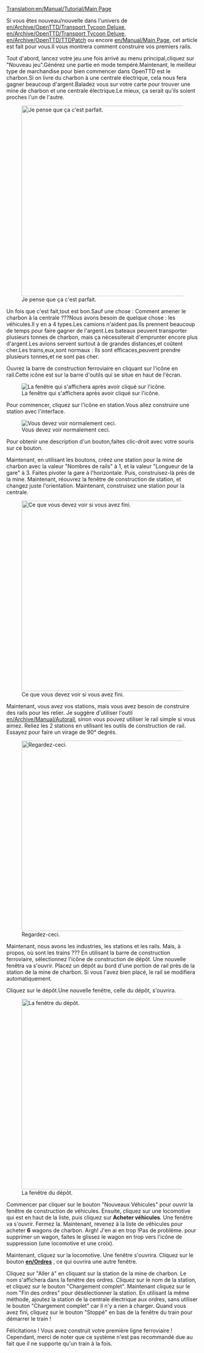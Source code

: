 [[Translation:en/Manual/Tutorial/Main Page]]

{{fr/Traduction|en/Manual/Tutorial/Main Page|75}}

Si vous êtes nouveau/nouvelle dans l'univers de [[en/Archive/OpenTTD/Transport Tycoon Deluxe]], [[en/Archive/OpenTTD/Transport Tycoon Deluxe]], [[en/Archive/OpenTTD/TTDPatch]] ou encore [[en/Manual/Main Page]], cet article est fait pour vous.Il vous montrera comment construire vos premiers rails.

Tout d'abord, lancez votre jeu.une fois arrivé au menu principal,cliquez sur "Nouveau jeu".Générez une partie en mode tempéré.Maintenant, le meilleur type de marchandise pour bien commencer dans OpenTTD est le charbon.Si on livre du charbon à une centrale électrique, cela nous fera gagner beaucoup d'argent.Baladez vous sur votre carte pour trouver une mine de charbon et une centrale électrique.Le mieux, ça serait qu'ils soient proches l'un de l'autre.

[[File:en/Manual/Tutorial/Tutorial1.png|thumb|500px|center|Je pense que ça c'est parfait.]]

Un fois que c'est fait,tout est bon.Sauf une chose : Comment amener le charbon à la centrale ???Nous avons besoin de quelque chose : les véhicules.Il y en a 4 types.Les camions n'aident pas.Ils prennent beaucoup de temps pour faire gagner de l'argent.Les bateaux peuvent transporter plusieurs tonnes de charbon, mais ça nécessiterait d'emprunter encore plus d'argent.Les avions servent surtout à de grandes distances,et coûtent cher.Les trains,eux,sont normaux : Ils sont efficaces,peuvent prendre plusieurs tonnes,et ne sont pas cher.

Ouvrez la barre de construction ferroviaire en cliquant sur l'icône en rail.Cette icône est sur la barre d'outils qui se situe en haut de l'écran.

[[File:en/Manual/Railroad Construction.png|center|La fenêtre qui s'affichera après avoir cliqué sur l'icône.]]

Pour commencer, cliquez sur l'icône en station.Vous allez construire une station avec l'interface.

[[File:en/Manual/Stationgui.png|center|frame|Vous devez voir normalement ceci.]]

Pour obtenir une description d'un bouton,faites clic-droit avec votre souris sur ce bouton.

Maintenant, en utilisant les boutons, créez une station pour la mine de charbon avec la valeur "Nombres de rails" à 1, et la valeur "Longueur de la gare" à 3. Faites pivoter la gare à l'horizontale. Puis, construisez-là près de la mine. Maintenant, réouvrez la fenêtre de construction de station, et changez juste l'orientation. Maintenant, construisez une station pour la centrale.

[[File:en/Manual/Tutorial/Tutorial2.png|thumb|500px|center|Ce que vous devez voir si vous avez fini.]]

Maintenant, vous avez vos stations, mais vous avez besoin de construire des rails pour les relier. Je suggère d'utiliser l'outil [[en/Archive/Manual/Autorail]], sinon vous pouvez utiliser le rail simple si vous aimez. Reliez les 2 stations en utilisant les outils de construction de rail. Essayez pour faire un virage de 90° degrés.

[[File:en/Manual/Tutorial/Tutorial3.png|thumb|500px|center|Regardez-ceci.]]

Maintenant, nous avons les industries, les stations et les rails. Mais, à propos, où sont les trains ??? En utilisant la barre de construction ferroviaire, sélectionnez l'icône de construction de dépôt. Une nouvelle fenêtra va s'ouvrir. Placez un dépôt au bord d'une portion de rail près de la station de la mine de charbon. Si vous l'avez bien placé, le rail se modifiera automatiquement.

Cliquez sur le dépôt.Une nouvelle fenêtre, celle du dépôt, s'ouvrira.

[[File:en/Manual/Tutorial/Tutorial4.png|thumb|500px|center|La fenêtre du dépôt.]]

Commencer par cliquer sur le bouton "Nouveaux Véhicules" pour ouvrir la fenêtre de construction de véhicules. Ensuite, cliquez sur une locomotive qui est en haut de la liste, puis cliquez sur '''Acheter véhicules'''. Une fenêtre va s'ouvrir. Fermez la. Maintenant, revenez à la liste de véhicules pour acheter '''6''' wagons de charbon. Argh! J'en ai en trop !Pas de problème. pour supprimer un wagon, faites le glissez le wagon en trop vers l'icône de suppression (une locomotive et une croix). 

Maintenant, cliquez sur la locomotive. Une fenêtre s'ouvrira. Cliquez sur le bouton '''[[en/Ordres]]''' , ce qui ouvrira une autre fenêtre.

Cliquez sur "Aller à" en cliquant sur la station de la mine de charbon. Le nom s'affichera dans la fenêtre des ordres. Cliquez sur le nom de la station, et cliquez sur le bouton "Chargement complet". Maintenant cliquez  sur le nom "Fin des ordres" pour désélectionner la station. En utilisant la même méthode, ajoutez la station de la centrale électrique aux ordres, sans utiliser le bouton "Chargement complet" car il n'y a rien à charger. Quand vous avez fini, cliquez sur le bouton "Stoppé" en bas de la fenêtre du train pour démarrer le train !

Félicitations ! Vous avez construit votre première ligne ferroviaire ! Cependant, merci de noter que ce système n'est pas recommandé due au fait que il ne supporte qu'un train à la fois.